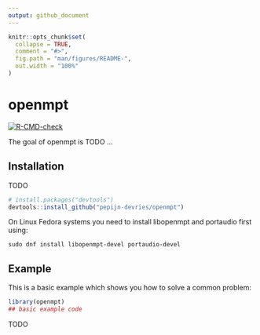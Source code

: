 ```yaml
---
output: github_document
---
```


<!-- README.md is generated from README.Rmd. Please edit that file -->

```r
knitr::opts_chunk$set(
  collapse = TRUE,
  comment = "#>",
  fig.path = "man/figures/README-",
  out.width = "100%"
)
```

# openmpt

<!-- badges: start -->
[![R-CMD-check](https://github.com/pepijn-devries/openmpt/actions/workflows/R-CMD-check.yaml/badge.svg)](https://github.com/pepijn-devries/openmpt/actions/workflows/R-CMD-check.yaml)
<!-- badges: end -->

The goal of openmpt is TODO ...

## Installation

TODO

``` r
# install.packages("devtools")
devtools::install_github("pepijn-devries/openmpt")
```

On Linux Fedora systems you need to install libopenmpt and portaudio first using:

``` 
sudo dnf install libopenmpt-devel portaudio-devel
```

## Example

This is a basic example which shows you how to solve a common problem:

```r
library(openmpt)
## basic example code
```

TODO
